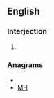==English==

===Interjection===
{{en-interj}}

# {{form of|Form|[[hmm]]}}

===Anagrams===
* {{alphagram|hm}}
* [[MH#English|MH]]